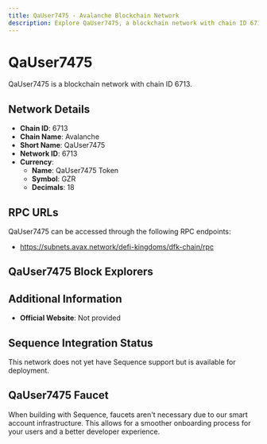 ```yaml
--- 
title: QaUser7475 - Avalanche Blockchain Network
description: Explore QaUser7475, a blockchain network with chain ID 6713. Learn about its native currency, QaUser7475 Token, and how to interact with the network.
---
```


# QaUser7475

QaUser7475 is a blockchain network with chain ID 6713.

## Network Details

- **Chain ID**: 6713
- **Chain Name**: Avalanche
- **Short Name**: QaUser7475
- **Network ID**: 6713
- **Currency**: 
  - **Name**: QaUser7475 Token
  - **Symbol**: GZR
  - **Decimals**: 18

## RPC URLs

QaUser7475 can be accessed through the following RPC endpoints:

- https://subnets.avax.network/defi-kingdoms/dfk-chain/rpc

## QaUser7475 Block Explorers



## Additional Information

- **Official Website**: Not provided

## Sequence Integration Status

This network does not yet have Sequence support but is available for deployment.

## QaUser7475 Faucet

When building with Sequence, faucets aren't necessary due to our smart account infrastructure. This allows for a smoother onboarding process for your users and a better developer experience.
